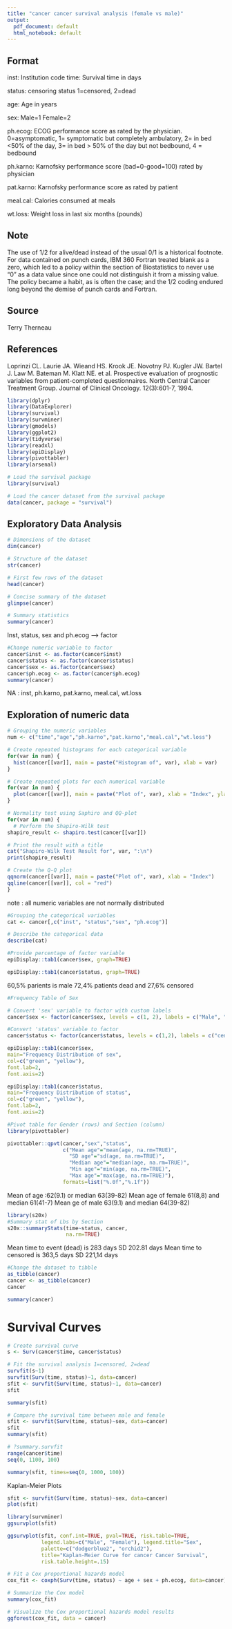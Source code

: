 ```yaml
---
title: "cancer cancer survival analysis (female vs male)"
output:
  pdf_document: default
  html_notebook: default
---
```


## Format
inst:	Institution code
time:	Survival time in days

status:	censoring status 1=censored, 2=dead

age:	Age in years

sex:	Male=1 Female=2

ph.ecog:	ECOG performance score as rated by the physician. 0=asymptomatic, 1= symptomatic but completely ambulatory, 2= in bed <50% of the day, 3= in bed > 50% of the day but not bedbound, 4 = bedbound

ph.karno:	Karnofsky performance score (bad=0-good=100) rated by physician

pat.karno:	Karnofsky performance score as rated by patient

meal.cal:	Calories consumed at meals

wt.loss:	Weight loss in last six months (pounds)

## Note
The use of 1/2 for alive/dead instead of the usual 0/1 is a historical footnote. For data contained on punch cards, IBM 360 Fortran treated blank as a zero, which led to a policy within the section of Biostatistics to never use "0" as a data value since one could not distinguish it from a missing value. The policy became a habit, as is often the case; and the 1/2 coding endured long beyond the demise of punch cards and Fortran.

## Source
Terry Therneau

## References
Loprinzi CL. Laurie JA. Wieand HS. Krook JE. Novotny PJ. Kugler JW. Bartel J. Law M. Bateman M. Klatt NE. et al. Prospective evaluation of prognostic variables from patient-completed questionnaires. North Central Cancer Treatment Group. Journal of Clinical Oncology. 12(3):601-7, 1994.

```r
library(dplyr)
library(DataExplorer)
library(survival)
library(survminer)
library(gmodels)
library(ggplot2)
library(tidyverse)
library(readxl)
library(epiDisplay)
library(pivottabler)
library(arsenal)
```


```r
# Load the survival package
library(survival)

# Load the cancer dataset from the survival package
data(cancer, package = "survival")
```


## Exploratory Data Analysis

```r
# Dimensions of the dataset
dim(cancer)

# Structure of the dataset
str(cancer)

# First few rows of the dataset
head(cancer)

# Concise summary of the dataset
glimpse(cancer)

# Summary statistics
summary(cancer)

```
Inst, status, sex and ph.ecog --> factor

```r
#Change numeric variable to factor
cancer$inst <- as.factor(cancer$inst)
cancer$status <- as.factor(cancer$status)
cancer$sex <- as.factor(cancer$sex)
cancer$ph.ecog <- as.factor(cancer$ph.ecog)
summary(cancer)
```
NA : inst, ph.karno, pat.karno, meal.cal, wt.loss

## Exploration of numeric data 

```r
# Grouping the numeric variables
num <- c("time","age","ph.karno","pat.karno","meal.cal","wt.loss")
```


```r
# Create repeated histograms for each categorical variable
for(var in num) {
  hist(cancer[[var]], main = paste("Histogram of", var), xlab = var)
}
```
```r
# Create repeated plots for each numerical variable
for(var in num) {
  plot(cancer[[var]], main = paste("Plot of", var), xlab = "Index", ylab = var)
}
```
```r
# Normality test using Saphiro and QQ-plot
for(var in num) {
  # Perform the Shapiro-Wilk test
shapiro_result <- shapiro.test(cancer[[var]])

# Print the result with a title
cat("Shapiro-Wilk Test Result for", var, ":\n")
print(shapiro_result)

# Create the Q-Q plot
qqnorm(cancer[[var]], main = paste("Plot of", var), xlab = "Index")
qqline(cancer[[var]], col = "red")
}
```
note : all numeric variables are not normally distributed


```r
#Grouping the categorical variables
cat <- cancer[,c("inst", "status","sex", "ph.ecog")]
```

```r
# Describe the categorical data
describe(cat)
```
```r
#Provide percentage of factor variable
epiDisplay::tab1(cancer$sex, graph=TRUE)

epiDisplay::tab1(cancer$status, graph=TRUE)
```
60,5% parients is male
72,4% patients dead and 27,6% censored

```r
#Frequency Table of Sex

# Convert 'sex' variable to factor with custom labels
cancer$sex <- factor(cancer$sex, levels = c(1, 2), labels = c("Male", "Female"))

#Convert 'status' variable to factor
cancer$status <- factor(cancer$status, levels = c(1,2), labels = c("censored","dead"))

epiDisplay::tab1(cancer$sex, 
main="Frequency Distribution of sex",
col=c("green", "yellow"), 
font.lab=2, 
font.axis=2)

epiDisplay::tab1(cancer$status, 
main="Frequency Distribution of status",
col=c("green", "yellow"), 
font.lab=2, 
font.axis=2)

```
```r
#Pivot table for Gender (rows) and Section (column)
library(pivottabler)

pivottabler::qpvt(cancer,"sex","status",
                  c("Mean age"="mean(age, na.rm=TRUE)",
                    "SD age"="sd(age, na.rm=TRUE)",
                    "Median age"="median(age, na.rm=TRUE)",
                    "Min age"="min(age, na.rm=TRUE)",
                    "Max age"="max(age, na.rm=TRUE)"),
                  formats=list("%.0f","%.1f"))
```
Mean of age :62(9.1) or median 63(39-82)
Mean age of female 61(8,8) and median 61(41-7)
Mean ge of male 63(9.1) and median 64(39-82)

```r
library(s20x)
#Summary stat of Lbs by Section
s20x::summaryStats(time~status, cancer,
                   na.rm=TRUE)
```
Mean time to event (dead) is 283 days SD 202.81 days
Mean time to censored is 363,5 days SD 221,14 days


```r
#Change the dataset to tibble
as_tibble(cancer)
cancer <- as_tibble(cancer)
cancer
```

```r
summary(cancer)
```


# Survival Curves

```r
# Create survival curve
s <- Surv(cancer$time, cancer$status)
```

```r
# Fit the survival analysis 1=censored, 2=dead
survfit(s~1)
survfit(Surv(time, status)~1, data=cancer)
sfit <- survfit(Surv(time, status)~1, data=cancer)
sfit
```

```r
summary(sfit)
```

```r
# Compare the survival time between male and female
sfit <- survfit(Surv(time, status)~sex, data=cancer)
sfit
summary(sfit)
```

```r
# ?summary.survfit
range(cancer$time)
seq(0, 1100, 100)
```

```r
summary(sfit, times=seq(0, 1000, 100))
```

Kaplan-Meier Plots

```r
sfit <- survfit(Surv(time, status)~sex, data=cancer)
plot(sfit)
```

```r
library(survminer)
ggsurvplot(sfit)
```

```r
ggsurvplot(sfit, conf.int=TRUE, pval=TRUE, risk.table=TRUE, 
           legend.labs=c("Male", "Female"), legend.title="Sex",  
           palette=c("dodgerblue2", "orchid2"), 
           title="Kaplan-Meier Curve for cancer Cancer Survival", 
           risk.table.height=.15)
```

```r
# Fit a Cox proportional hazards model
cox_fit <- coxph(Surv(time, status) ~ age + sex + ph.ecog, data=cancer)

# Summarize the Cox model
summary(cox_fit)
```
```r
# Visualize the Cox proportional hazards model results
ggforest(cox_fit, data = cancer)
```

